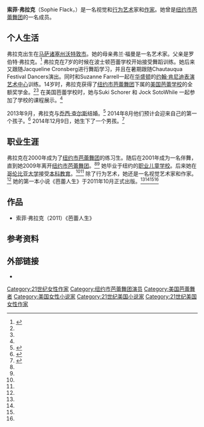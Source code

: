 {{Infobox person
|name=索菲·弗拉克
|image=
|caption=
|birth_name= Sophie Flack
|birth_date={{Birth date and age|1983|8|8}}
|birth_place={{USA}}麻州[[沃特敦_(馬薩諸塞州)|沃特敦市]]
|spouse= {{marriage|[[乔西·查尔斯|乔西·查尔斯]]|2013}}
|children= 2

}}
'''索菲·弗拉克'''（Sophie Flack，{{bd|1983年|8月8日|catIdx=Flack, Sophie}}）是一名视觉和[[行为艺术|行为艺术]]家和[[作家|作家]]。她曾是[[紐約市芭蕾舞團|纽约市芭蕾舞团]]的一名成员。

== 个人生活 ==
弗拉克出生在[[马萨诸塞州|马萨诸塞州]][[沃特敦_(馬薩諸塞州)|沃特敦市]]。她的母亲弗兰·福曼是一名艺术家。父亲是罗伯特·弗拉克。<ref>{{Cite news|url = http://www.boston.com/ae/books/articles/2011/10/11/turning_point_watertowns_sophie_flack_spins_her_dance_experience_into_a_young_adult_novel/|work = The Boston Globe|first = Meredith|last = Goldstein|title = A novel life|date = October 11, 2011}}</ref> 弗拉克在7岁的时候在波士顿芭蕾学校开始接受舞蹈训练。她后来又跟随Jacqueline Cronsberg进行舞蹈学习，并且在暑期跟随Chautauqua Festival Dancers演出。同时和Suzanne Farrell一起在[[华盛顿哥伦比亚特区|华盛顿]]的[[约翰·肯尼迪表演艺术中心|约翰·肯尼迪表演艺术中心]]训练。14岁时，弗拉克获得了[[紐約市芭蕾舞團|纽约市芭蕾舞团]]下属的[[美国芭蕾学校|美国芭蕾学校]]的全额奖学金[[华盛顿哥伦比亚特区|<nowiki/>]]。<ref name="Kourlas-2009"></ref><ref name="NYCB-Sophie"></ref> 在美国芭蕾学校时，她与Suki Schorer 和 Jock SotoWhile 一起参加了学校的课程展示。<ref name="NYCB-Sophie"></ref>

2013年9月，弗拉克与[[喬西·查爾斯|乔西·查尔斯]]结婚。<ref>{{Cite news|last = Webber|first = Stephanie|title = Josh Charles Wedding: Good Wife Star Marries Girlfriend Sophie Flack!|url = http://www.usmagazine.com/celebrity-news/news/josh-charles-weds-longtime-girlfriend-sophia-flack-201379|accessdate = 8 September 2013|newspaper = [[Us_Weekly|Us Weekly]]|date = 7 September 2013|quote = Josh Charles ... married longtime girlfriend Sophie Flack on Friday, Sept. 6}}</ref> 2014年8月他们预计会迎来自己的第一个孩子。<ref>{{Cite news|last1 = Rivera|first1 = Zayda|title = Josh Charles, wife Sophie Flack expecting first child|url = http://www.nydailynews.com/entertainment/gossip/josh-charles-sophie-flack-expecting-child-article-1.1915153|accessdate = October 19, 2014|work = [[Daily_News_(New_York)|Daily News]]|date = August 24, 2014|location = [[New_York_City|New York City]]}}</ref> 2014年12月9日，她生下了一个男孩。<ref>{{Cite web |url=http://www.eonline.com/news/606209/josh-charles-is-a-dad-wife-sophie-flack-gives-birth-to-the-couple-s-first-child |title=存档副本 |access-date=2015-11-01 |archive-date=2021-02-11 |archive-url=https://web.archive.org/web/20210211170031/http://www.eonline.com/news/606209/josh-charles-is-a-dad-wife-sophie-flack-gives-birth-to-the-couple-s-first-child |dead-url=no }}</ref>

== 职业生涯 ==
弗拉克在2000年成为了[[紐約市芭蕾舞團|纽约市芭蕾舞团]]的练习生。随后在2001年成为一名伴舞，直到她2009年离开[[紐約市芭蕾舞團|纽约市芭蕾舞团]][[纽约市芭蕾舞团|<nowiki/>]]。<ref name="NYCB-Sophie"></ref><ref name="Wakin-2009"></ref> 她毕业于纽约的[[职业儿童学校|职业儿童学校]]。后来她在[[哥伦比亚大学|哥伦比亚大学]]接受[[本科教育|本科教育]]。<ref name="Kourlas-2007"></ref><ref name="Kourlas-2009"></ref> 除了行为艺术，她还是一名视觉艺术家和作家。<ref name="Kourlas-2009"></ref> 她的第一本小说《芭蕾人生》于2011年10月正式出版。<ref name="Hollander-2011"></ref><ref name="Goldstein-2011"></ref><ref name="Scattergood-2011"></ref><ref name="Friedman-2011"></ref>

== 作品 ==
* 索菲·弗拉克（2011）《芭蕾人生》{{Cite book|last = Flack|first = Sophie|year = 2011|title = Bunheads|url = https://archive.org/details/bunheadsnovel00flac|location = New York|publisher = Poppy|isbn = 978-0-316-12653-3}}

== 参考资料 ==
{{Reflist|refs = <ref name="Kourlas-2009">{{Cite web
 |last=Kourlas
 |first=Gia
 |date=June 29, 2009
 |title=Sophie Flack: A nine-year NYCB dancer discusses her recent layoff
 |url=http://newyork.timeout.com/arts-culture/dance/41971/sophie-flack
 |work=TimeOut
 |location=New York
 |accessdate=April 25, 2011
 |archive-date=2012-02-01
 |archive-url=https://web.archive.org/web/20120201093258/http://newyork.timeout.com/arts-culture/dance/41971/sophie-flack
 |dead-url=no
 }}</ref>
<ref name="NYCB-Sophie">{{Cite web
 |title       = Sophie Flack
 |url         = http://www.nycballet.com/company/personnel/artistic/flack.html
 |publisher   = New York City Ballet
 |archiveurl  = https://web.archive.org/web/20090331123237/http://www.nycballet.com/company/personnel/artistic/flack.html
 |archivedate = 2009年3月31日
 |accessdate  = April 25, 2011
 |deadurl     = yes
}}</ref>
<ref name="Wakin-2009">{{Cite news
 |last=Wakin
 |first=Daniel J
 |date=July 22, 2009
 |title=Sudden Finale
 |url=http://www.nytimes.com/2009/07/26/arts/dance/26waki.html
 |work=The New York Times
 |accessdate=April 25, 2011
 |postscript=. With lead picture of Flack warming up in a dance studio in 2006.
 |archive-date=2021-03-08
 |archive-url=https://web.archive.org/web/20210308175733/https://www.nytimes.com/2009/07/26/arts/dance/26waki.html
 |dead-url=no
 }}</ref>
<ref name="Kourlas-2007">{{Cite web
 |last=Kourlas
 |first=Gia
 |date=November 22, 2007
 |title=And All That Jazz...
 |url=http://www.timeout.com/newyork/articles/dance/24373/and-all-that-jazz
 |work=TimeOut
 |location=New York
 |accessdate=April 25, 2011
 |quote=This holiday, give a Sophie Flack—the NYCB dancer moonlights as a painter.
 |archive-url=https://web.archive.org/web/20090306194444/http://www.timeout.com/newyork/articles/dance/24373/and-all-that-jazz
 |archive-date=2009-03-06
 |dead-url=yes
 }} Some of Flack's paintings are shown in the Art tab on [http://sophieflack.com/ her website] {{Wayback|url=http://sophieflack.com/ |date=20110811053806 }}.</ref>
<ref name="Hollander-2011">{{Cite news
 |last=Hollander |first=Sophia |date=October 3, 2011
 |title=Ballet's Gritty Inside Story
 |url=http://online.wsj.com/article/SB10001424052970204524604576607280061482452.html?mod=WSJ_article_comments#articleTabs%3Darticle
 |work=Wall Street Journal |location=New York
 |accessdate=October 7, 2011
 |quote='Bunheads,' a young-adult novel written by former corps dancer Sophie Flack, depicts a world where the characters' most intimate friends are also their greatest obstacles to success.
}}</ref>
<ref name="Goldstein-2011">{{Cite web
 |last=Goldstein
 |first=Meredith
 |date=October 10, 2011
 |title=A Novel Life: A former dancer's new career takes shape
 |url=http://www.bostonglobe.com/arts/books/2011/10/10/turning-point-watertown-sophie-flack-spins-her-dance-experience-into-young-adult-novel/6PYbm6m7rxqYHgp8V70yoI/story.html
 |work=The Boston Globe
 |location=Boston
 |accessdate=October 10, 2011
 |quote=Elizabeth Bewley, an editor at Poppy ... imagined that Flack had a great story to tell. Bewley suggested that she write a young adult novel loosely based on her experiences, and Flack ... accepted the challenge.
 |archive-date=2012-06-07
 |archive-url=https://web.archive.org/web/20120607115043/http://www.bostonglobe.com/arts/books/2011/10/10/turning-point-watertown-sophie-flack-spins-her-dance-experience-into-young-adult-novel/6PYbm6m7rxqYHgp8V70yoI/story.html
 |dead-url=no
 }}</ref>
<ref name="Scattergood-2011">{{Cite web
 |last=Scattergood
 |first=Augusta
 |date=November 28, 2011
 |title=5 great books about friendship for tween readers
 |url=http://www.csmonitor.com/Books/2011/1128/5-great-books-about-friendship-for-tween-readers/Bunheads-by-Sophie-Flack
 |work=The Christian Science Monitor
 |location=Boston
 |accessdate=November 28, 2011
 |quote=Difficult choices and evolving relationships meld with an honest picture of the ballet world in this compelling novel for teen readers.
 |archive-date=2016-03-27
 |archive-url=https://web.archive.org/web/20160327224615/http://www.csmonitor.com/Books/2011/1128/5-great-books-about-friendship-for-tween-readers/Bunheads-by-Sophie-Flack
 |dead-url=no
 }}</ref>
<ref name="Friedman-2011">{{Cite news
 |last=Friedman
 |first=Hilary
 |date=November 4, 2011
 |title=Pas de Deux: A Review of Bunheads and Audition
 |url=http://www.huffingtonpost.com/hilary-levey/ballet-books_b_1072893.html
 |accessdate=November 4, 2011
 |quote=Sophie Flack ... has penned a well-paced, semi-autobiographical work of fiction.
 |work=Huffington Post
 |archive-date=2016-03-29
 |archive-url=https://web.archive.org/web/20160329173539/http://www.huffingtonpost.com/hilary-levey/ballet-books_b_1072893.html
 |dead-url=no
 }}</ref>}}

== 外部链接 ==
* {{Official|http://sophieflack.com/}}

{{DEFAULTSORT:Flack, Sophie}}

[[Category:21世纪女性作家|Category:21世纪女性作家]]
[[Category:纽约市芭蕾舞团演员|Category:纽约市芭蕾舞团演员]]
[[Category:美国芭蕾舞者|Category:美国芭蕾舞者]]
[[Category:美国女性小说家|Category:美国女性小说家]]
[[Category:21世纪美国小说家|Category:21世纪美国小说家]]
[[Category:21世纪美国女性作家|Category:21世纪美国女性作家]]
